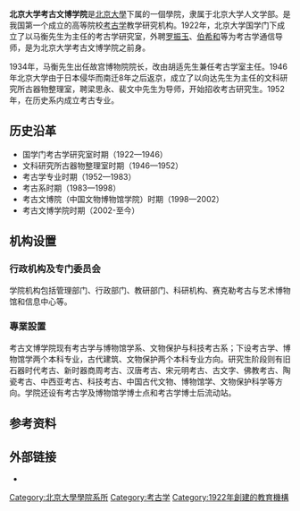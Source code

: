{{Unreferenced|time=2021-01-24T01:42:55+00:00}}

{{Infobox University Department
 |名称  = 北京大学考古文博学院
 |其他名称 = School of Archaeology and Museology, Peking University
 |徽标 = 
 |徽标说明 =
 |隶属=[[北京大学|北京大学]]
 |建立时间 =1922年5月4日
 |关闭时间 =
 |类型=学院
 |下属=2个系
 |主管官员 =
 |主席=
 |党委书记=陈建立
 |院长=雷兴山
 |系主任=
 |所长=
 |部长=
 |主任=
 |头衔=
 |头衔人名 =
 |教师=
 |员工 =
 |学生 =
 |本科生=一届约170人
 |研究生 =
 |博士生 =
 |其他学生=
 |地址 ={{CHN}}[[北京市|北京市]][[海淀区|海淀区]]颐和园路5号
 |国家 ={{CHN}}
 |省 =北京市
 |市 =
 |坐标 =
 |网址 =http://archaeology.pku.edu.cn/
 |标志=
 |脚注=}}

'''北京大学考古文博学院'''是[[北京大學|北京大學]]下属的一個學院，隶属于北京大学人文学部。是我国第一个成立的高等院校[[考古学|考古学]]教学研究机构。1922年，北京大学国学门下成立了以马衡先生为主任的考古学研究室，外聘[[罗振玉|罗振玉]]、[[伯希和|伯希和]]等为考古学通信导师，是为北京大学考古文博学院之前身。

1934年，马衡先生出任故宫博物院院长，改由胡适先生兼任考古学室主任。1946年北京大学由于日本侵华而南迁8年之后返京，成立了以向达先生为主任的文科研究所古器物整理室，聘梁思永、裴文中先生为导师，开始招收考古研究生。1952年，在历史系内成立考古专业。

==历史沿革==
* 国学门考古学研究室时期（1922—1946）
* 文科研究所古器物整理室时期（1946—1952）
* 考古学专业时期（1952—1983）
* 考古系时期（1983—1998）
* 考古文博院（中国文物博物馆学院）时期（1998—2002）
* 考古文博学院时期（2002-至今）

==机构设置==
===行政机构及专门委员会===
学院机构包括管理部门、行政部门、教研部门、科研机构、赛克勒考古与艺术博物馆和信息中心等。

===專業設置===
考古文博学院现有考古学与博物馆学系、文物保护与科技考古系；下设考古学、博物馆学两个本科专业，古代建筑、文物保护两个本科专业方向。研究生阶段则有旧石器时代考古、新时器商周考古、汉唐考古、宋元明考古、古文字、佛教考古、陶瓷考古、中西亚考古、科技考古、中国古代文物、博物馆学、文物保护科学等方向。学院还设有考古学及博物馆学博士点和考古学博士后流动站。

== 参考资料 ==
{{Reflist}}

==外部链接==
* {{Official|http://archaeology.pku.edu.cn/}}

{{北京大学}}

[[Category:北京大學學院系所|Category:北京大學學院系所]]
[[Category:考古学|Category:考古学]]
[[Category:1922年創建的教育機構|Category:1922年創建的教育機構]]